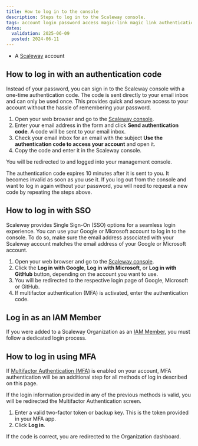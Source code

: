 ```yaml
---
title: How to log in to the console
description: Steps to log in to the Scaleway console.
tags: account login password access magic-link magic link authentication code SSO
dates:
  validation: 2025-06-09
  posted: 2024-06-11
---
```




<Requirements />

- A [Scaleway](https://www.scaleway.com/en/) account


## How to log in with an authentication code

Instead of your password, you can sign in to the Scaleway console with a one-time authentication code. The code is sent directly to your email inbox and can only be used once. This provides quick and secure access to your account without the hassle of remembering your password.

1. Open your web browser and go to the [Scaleway console](https://account.scaleway.com/?service=elements).
2. Enter your email address in the form and click **Send authentication code**.
   A code will be sent to your email inbox.
3. Check your email inbox for an email with the subject **Use the authentication code to access your account** and open it.
4. Copy the code and enter it in the Scaleway console.
    <Lightbox image={image} alt="" />

You will be redirected to and logged into your management console.

<Message type="note">
  The authentication code expires 10 minutes after it is sent to you. It becomes invalid as soon as you use it. If you log out from the console and want to log in again without your password, you will need to request a new code by repeating the steps above.
</Message>

## How to log in with SSO

Scaleway provides Single Sign-On (SSO) options for a seamless login experience. You can use your Google or Microsoft account to log in to the console. To do so, make sure the email address associated with your Scaleway account matches the email address of your Google or Microsoft account.

1. Open your web browser and go to the [Scaleway console](https://account.scaleway.com/?service=elements).
2. Click the **Log in with Google**, **Log in with Microsoft**, or **Log in with GitHub** button, depending on the account you want to use.
3. You will be redirected to the respective login page of Google, Microsoft or GitHub.
4. If multifactor authentication (MFA) is activated, enter the authentication code.

## Log in as an IAM Member

If you were added to a Scaleway Organization as an [IAM Member](/iam/concepts#members), you must follow a dedicated login process.

<LoginMember />

## How to log in using MFA

If [Multifactor Authentication (MFA)](/account/how-to/use-2fa) is enabled on your account, MFA authentication will be an additional step for all methods of log in described on this page.

If the login information provided in any of the previous methods is valid, you will be redirected the Multifactor Authentication screen.

1. Enter a valid two-factor token or backup key.
    <Message type="note">
      This is the token provided in your MFA app.
    </Message>
2. Click **Log in**.

If the code is correct, you are redirected to the Organization dashboard.